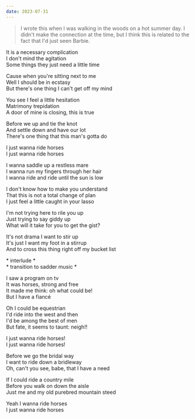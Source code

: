 ```yaml
---
date: 2023-07-31
---
```


> I wrote this when I was walking in the woods on a hot summer day. I didn't make the connection at the time, but I think this is related to the fact that I'd just seen Barbie.

It is a necessary complication\
I don't mind the agitation\
Some things they just need a little time

Cause when you're sitting next to me\
Well I should be in ecstasy\
But there's one thing I can't get off my mind

You see I feel a little hesitation\
Matrimony trepidation\
A door of mine is closing, this is true

Before we up and tie the knot\
And settle down and have our lot\
There's one thing that this man's gotta do

I just wanna ride horses\
I just wanna ride horses

I wanna saddle up a restless mare\
I wanna run my fingers through her hair\
I wanna ride and ride until the sun is low

I don't know how to make you understand\
That this is not a total change of plan\
I just feel a little caught in your lasso

I'm not trying here to rile you up\
Just trying to say giddy up\
What will it take for you to get the gist?

It's not drama I want to stir up\
It's just I want my foot in a stirrup\
And to cross this thing right off my bucket list

\* interlude \*\
\* transition to sadder music \*

I saw a program on tv\
It was horses, strong and free\
It made me think: oh what could be!\
But I have a fiancé

Oh I could be equestrian\
I'd ride into the west and then\
I'd be among the best of men\
But fate, it seems to taunt: neigh!!

I just wanna ride horses!\
I just wanna ride horses!

Before we go the bridal way\
I want to ride down a bridleway\
Oh, can't you see, babe, that I have a need

If I could ride a country mile\
Before you walk on down the aisle\
Just me and my old purebred mountain steed

Yeah I wanna ride horses\
I just wanna ride horses